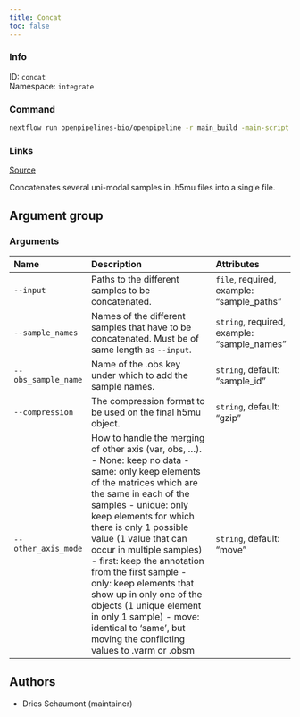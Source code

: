 ```yaml
---
title: Concat
toc: false
---
```


::: {.column-margin}

### Info

ID: `concat`  
Namespace: `integrate`

### Command

```bash
nextflow run openpipelines-bio/openpipeline -r main_build -main-script target/nextflow/integrate/concat/main.nf --help
```

### Links
[Source](https://github.com/openpipelines-bio/openpipeline/blob/main/src/integrate/concat){.btn-action .btn-sm .btn-info .btn role="button"}
:::

Concatenates several uni-modal samples in .h5mu files into a single file.


## Argument group

### Arguments



:::{.column-body-outset}
|Name                |Description                                                                                                                                                                                                                                                                                                                                                                                                                                                                                                                       |Attributes                                  |
|:-------------------|:---------------------------------------------------------------------------------------------------------------------------------------------------------------------------------------------------------------------------------------------------------------------------------------------------------------------------------------------------------------------------------------------------------------------------------------------------------------------------------------------------------------------------------|:-------------------------------------------|
|`--input`           |Paths to the different samples to be concatenated.                                                                                                                                                                                                                                                                                                                                                                                                                                                                                |`file`, required, example: "sample_paths"   |
|`--sample_names`    |Names of the different samples that have to be concatenated. Must be of same length as `--input`.                                                                                                                                                                                                                                                                                                                                                                                                                                 |`string`, required, example: "sample_names" |
|`--obs_sample_name` |Name of the .obs key under which to add the sample names.                                                                                                                                                                                                                                                                                                                                                                                                                                                                         |`string`, default: "sample_id"              |
|`--compression`     |The compression format to be used on the final h5mu object.                                                                                                                                                                                                                                                                                                                                                                                                                                                                       |`string`, default: "gzip"                   |
|`--other_axis_mode` |How to handle the merging of other axis (var, obs, ...).  - None: keep no data  - same: only keep elements of the matrices which are the same in each of the samples  - unique: only keep elements for which there is only 1 possible value (1 value that can occur in multiple samples)  - first: keep the annotation from the first sample  - only: keep elements that show up in only one of the objects (1 unique element in only 1 sample)  - move: identical to 'same', but moving the conflicting values to .varm or .obsm |`string`, default: "move"                   |
:::

## Authors

 * Dries Schaumont  (maintainer)
